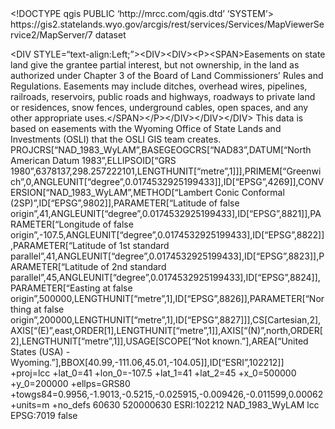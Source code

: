 <!DOCTYPE qgis PUBLIC 'http://mrcc.com/qgis.dtd' 'SYSTEM'>
<qgis version="3.32.0-Lima">
  <identifier>https://gis2.statelands.wyo.gov/arcgis/rest/services/Services/MapViewerService2/MapServer/7</identifier>
  <parentidentifier></parentidentifier>
  <language></language>
  <type>dataset</type>
  <title>Easements</title>
  <abstract>&lt;DIV STYLE="text-align:Left;">&lt;DIV>&lt;DIV>&lt;P>&lt;SPAN>Easements on state land give the grantee partial interest, but not ownership, in the land as authorized under Chapter 3 of the Board of Land Commissioners' Rules and Regulations. Easements may include ditches, overhead wires, pipelines, railroads, reservoirs, public roads and highways, roadways to private land or residences, snow fences, underground cables, open spaces, and any other appropriate uses.&lt;/SPAN>&lt;/P>&lt;/DIV>&lt;/DIV>&lt;/DIV></abstract>
  <links>
    <link description="" format="" mimeType="" url="https://gis2.statelands.wyo.gov/arcgis/rest/services/Services/MapViewerService2/MapServer/7" type="WWW:LINK" name="Source" size=""/>
  </links>
  <dates/>
  <fees></fees>
  <rights>This data is based on easements with the Wyoming Office of State Lands and Investments (OSLI) that the OSLI GIS team creates.</rights>
  <encoding></encoding>
  <crs>
    <spatialrefsys nativeFormat="Wkt">
      <wkt>PROJCRS["NAD_1983_WyLAM",BASEGEOGCRS["NAD83",DATUM["North American Datum 1983",ELLIPSOID["GRS 1980",6378137,298.257222101,LENGTHUNIT["metre",1]]],PRIMEM["Greenwich",0,ANGLEUNIT["degree",0.0174532925199433]],ID["EPSG",4269]],CONVERSION["NAD_1983_WyLAM",METHOD["Lambert Conic Conformal (2SP)",ID["EPSG",9802]],PARAMETER["Latitude of false origin",41,ANGLEUNIT["degree",0.0174532925199433],ID["EPSG",8821]],PARAMETER["Longitude of false origin",-107.5,ANGLEUNIT["degree",0.0174532925199433],ID["EPSG",8822]],PARAMETER["Latitude of 1st standard parallel",41,ANGLEUNIT["degree",0.0174532925199433],ID["EPSG",8823]],PARAMETER["Latitude of 2nd standard parallel",45,ANGLEUNIT["degree",0.0174532925199433],ID["EPSG",8824]],PARAMETER["Easting at false origin",500000,LENGTHUNIT["metre",1],ID["EPSG",8826]],PARAMETER["Northing at false origin",200000,LENGTHUNIT["metre",1],ID["EPSG",8827]]],CS[Cartesian,2],AXIS["(E)",east,ORDER[1],LENGTHUNIT["metre",1]],AXIS["(N)",north,ORDER[2],LENGTHUNIT["metre",1]],USAGE[SCOPE["Not known."],AREA["United States (USA) - Wyoming."],BBOX[40.99,-111.06,45.01,-104.05]],ID["ESRI",102212]]</wkt>
      <proj4>+proj=lcc +lat_0=41 +lon_0=-107.5 +lat_1=41 +lat_2=45 +x_0=500000 +y_0=200000 +ellps=GRS80 +towgs84=0.9956,-1.9013,-0.5215,-0.025915,-0.009426,-0.011599,0.00062 +units=m +no_defs</proj4>
      <srsid>60630</srsid>
      <srid>520000630</srid>
      <authid>ESRI:102212</authid>
      <description>NAD_1983_WyLAM</description>
      <projectionacronym>lcc</projectionacronym>
      <ellipsoidacronym>EPSG:7019</ellipsoidacronym>
      <geographicflag>false</geographicflag>
    </spatialrefsys>
  </crs>
  <extent>
    <spatial maxy="646471.52870000153779984" minx="-88376.31690000102389604" miny="200501.81539999786764383" minz="0" crs="ESRI:102212" maxx="787113.605200000340119" dimensions="2" maxz="0"/>
  </extent>
</qgis>
